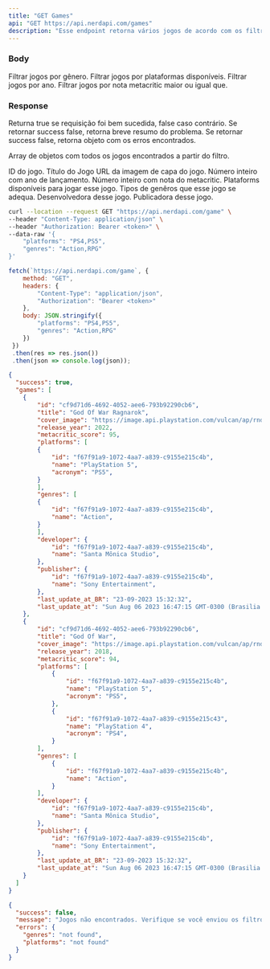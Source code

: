 ```yaml
---
title: "GET Games"
api: "GET https://api.nerdapi.com/games"
description: "Esse endpoint retorna vários jogos de acordo com os filtros enviados no body da requisição"
---
```


### Body

<ParamField body="genres" type="string">
  Filtrar jogos por gênero.
</ParamField>

<ParamField body="platforms" type="string">
  Filtrar jogos por plataformas disponíveis.
</ParamField>

<ParamField body="release_year" type="string">
  Filtrar jogos por ano.
</ParamField>

<ParamField body="metacritic_score" type="string">
  Filtrar jogos por nota metacritic maior ou igual que.
</ParamField>

### Response

<ResponseField name="success" type="boolean">
  Returna true se requisição foi bem sucedida, false caso contrário.
</ResponseField>

<ResponseField name="message" type="boolean">
  Se retornar success false, retorna breve resumo do problema.
</ResponseField>

<ResponseField name="errors" type="boolean">
  Se retornar success false, retorna objeto com os erros encontrados.
</ResponseField>

<ResponseField name="games" type="object">

Array de objetos com todos os jogos encontrados a partir do filtro.

<Expandable title="Toggle object">

<ResponseField name="id" type="string">
  ID do jogo.
</ResponseField>

<ResponseField name="title" type="string">
  Título do Jogo
</ResponseField>

<ResponseField name="cover_image" type="string">
  URL da imagem de capa do jogo.
</ResponseField>

<ResponseField name="release_year" type="number">
  Número inteiro com ano de lançamento.
</ResponseField>

<ResponseField name="metacritic_score" type="number">
  Número inteiro com nota do metacritic.
</ResponseField>

<ResponseField name="platforms" type="array">
  Plataforms disponíveis para jogar esse jogo.
</ResponseField>

<ResponseField name="genres" type="array">
  Tipos de genêros que esse jogo se adequa.
</ResponseField>

<ResponseField name="developer" type="object">
  Desenvolvedora desse jogo.
</ResponseField>

<ResponseField name="publisher" type="object">
  Publicadora desse jogo.
</ResponseField>

</Expandable>

</ResponseField>

<RequestExample>

```bash Requisição usando cURL
curl --location --request GET "https://api.nerdapi.com/game" \
--header "Content-Type: application/json" \
--header "Authorization: Bearer <token>" \
--data-raw '{
    "platforms": "PS4,PS5",
	"genres": "Action,RPG"
}'
```

```javascript Requisição usando JS
fetch(`https://api.nerdapi.com/game`, {
    method: "GET",
    headers: { 
		"Content-Type": "application/json",
		"Authorization": "Bearer <token>"
	},
    body: JSON.stringify({
        "platforms": "PS4,PS5",
		"genres": "Action,RPG"
    })
 })
 .then(res => res.json())
 .then(json => console.log(json));
```

</RequestExample>

<ResponseExample>

```json Response Sucessfull
{
  "success": true,
  "games": [
	{
		"id": "cf9d71d6-4692-4052-aee6-793b92290cb6",
		"title": "God Of War Ragnarok",
		"cover_image": "https://image.api.playstation.com/vulcan/ap/rnd/202207/1210/4xJ8XB3bi888QTLZYdl7Oi0s.png",
		"release_year": 2022,
		"metacritic_score": 95,
		"platforms": [
		{
			"id": "f67f91a9-1072-4aa7-a839-c9155e215c4b",
			"name": "PlayStation 5",
			"acronym": "PS5",
		}
		],
		"genres": [
		{
			"id": "f67f91a9-1072-4aa7-a839-c9155e215c4b",
			"name": "Action",
		}
		],
		"developer": {
			"id": "f67f91a9-1072-4aa7-a839-c9155e215c4b",
			"name": "Santa Mônica Studio",
		},
		"publisher": {
			"id": "f67f91a9-1072-4aa7-a839-c9155e215c4b",
			"name": "Sony Entertainment",
		},
		"last_update_at_BR": "23-09-2023 15:32:32",
		"last_update_at": "Sun Aug 06 2023 16:47:15 GMT-0300 (Brasilia Standard Time)",
  	},
	{
		"id": "cf9d71d6-4692-4052-aee6-793b92290cb6",
		"title": "God Of War",
		"cover_image": "https://image.api.playstation.com/vulcan/ap/rnd/202207/1210/4xJ8XB3bi888QTLZYdl7Oi0s.png",
		"release_year": 2018,
		"metacritic_score": 94,
		"platforms": [
			{
				"id": "f67f91a9-1072-4aa7-a839-c9155e215c4b",
				"name": "PlayStation 5",
				"acronym": "PS5",
			},
			{
				"id": "f67f91a9-1072-4aa7-a839-c9155e215c43",
				"name": "PlayStation 4",
				"acronym": "PS4",
			}
		],
		"genres": [
			{
				"id": "f67f91a9-1072-4aa7-a839-c9155e215c4b",
				"name": "Action",
			}
		],
		"developer": {
			"id": "f67f91a9-1072-4aa7-a839-c9155e215c4b",
			"name": "Santa Mônica Studio",
		},
		"publisher": {
			"id": "f67f91a9-1072-4aa7-a839-c9155e215c4b",
			"name": "Sony Entertainment",
		},
		"last_update_at_BR": "23-09-2023 15:32:32",
		"last_update_at": "Sun Aug 06 2023 16:47:15 GMT-0300 (Brasilia Standard Time)",
  	}
  ]
}
```

```json Response Fail
{
  "success": false,
  "message": "Jogos não encontrados. Verifique se você enviou os filtros corretamente no corpo da requisição.",
  "errors": {
    "genres": "not found",
    "platforms": "not found"
  }
}
```

</ResponseExample>
